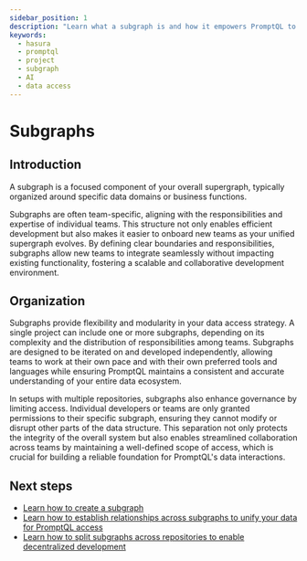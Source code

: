 ```yaml
---
sidebar_position: 1
description: "Learn what a subgraph is and how it empowers PromptQL to accurately talk to all your data."
keywords:
  - hasura
  - promptql
  - project
  - subgraph
  - AI
  - data access
---
```


# Subgraphs

## Introduction

A subgraph is a focused component of your overall supergraph, typically organized around specific data domains or
business functions.

Subgraphs are often team-specific, aligning with the responsibilities and expertise of individual teams. This structure
not only enables efficient development but also makes it easier to onboard new teams as your unified supergraph evolves.
By defining clear boundaries and responsibilities, subgraphs allow new teams to integrate seamlessly without impacting
existing functionality, fostering a scalable and collaborative development environment.

## Organization

Subgraphs provide flexibility and modularity in your data access strategy. A single project can include one or more
subgraphs, depending on its complexity and the distribution of responsibilities among teams. Subgraphs are designed to
be iterated on and developed independently, allowing teams to work at their own pace and with their own preferred tools
and languages while ensuring PromptQL maintains a consistent and accurate understanding of your entire data ecosystem.

In setups with multiple repositories, subgraphs also enhance governance by limiting access. Individual developers or
teams are only granted permissions to their specific subgraph, ensuring they cannot modify or disrupt other parts of the
data structure. This separation not only protects the integrity of the overall system but also enables streamlined
collaboration across teams by maintaining a well-defined scope of access, which is crucial for building a reliable
foundation for PromptQL's data interactions.

## Next steps

- [Learn how to create a subgraph](/project-configuration/subgraphs/create-a-subgraph.mdx)
- [Learn how to establish relationships across subgraphs to unify your data for PromptQL access](/project-configuration/subgraphs/working-with-multiple-subgraphs.mdx)
- [Learn how to split subgraphs across repositories to enable decentralized development](/project-configuration/subgraphs/working-with-multiple-repositories.mdx)
